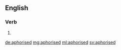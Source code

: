 ==English==

===Verb===
{{head|en|verb form}}

# {{en-past of|aphorise}}

[[de:aphorised]]
[[mg:aphorised]]
[[ml:aphorised]]
[[sv:aphorised]]